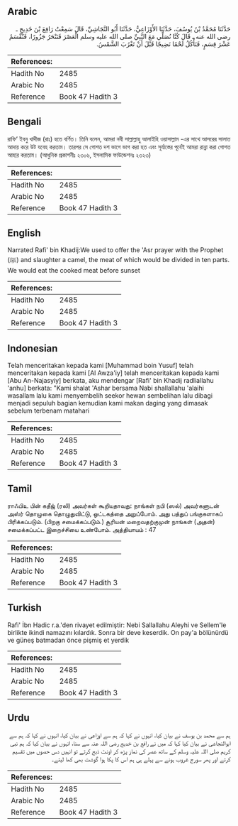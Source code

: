 ## Arabic

<div dir="rtl" lang="ar" style={{fontSize:'larger',backgroundColor:'#f8f9fa',padding:20}}>حَدَّثَنَا مُحَمَّدُ بْنُ يُوسُفَ، حَدَّثَنَا الأَوْزَاعِيُّ، حَدَّثَنَا أَبُو النَّجَاشِيِّ، قَالَ سَمِعْتُ رَافِعَ بْنَ خَدِيجٍ ـ رضى الله عنه ـ قَالَ كُنَّا نُصَلِّي مَعَ النَّبِيِّ صلى الله عليه وسلم الْعَصْرَ فَنَنْحَرُ جَزُورًا، فَتُقْسَمُ عَشْرَ قِسَمٍ، فَنَأْكُلُ لَحْمًا نَضِيجًا قَبْلَ أَنْ تَغْرُبَ الشَّمْسُ‏.‏</div><div style={{backgroundColor:'#f8f9fa',padding:20, marginBottom: 10}}><table>
        <thead>
          <tr>
            <th>References:</th>
            <th></th>
          </tr>
        </thead>
        <tbody><tr><td>Hadith No</td><td>2485</td></tr><tr><td>Arabic No</td><td>2485</td></tr><tr><td>Reference</td><td>Book 47 Hadith 3</td></tr></tbody></table></div>

## Bengali

<div dir="ltr" lang="bn" style={{fontSize:'larger',backgroundColor:'#f8f9fa',padding:20}}>রাফি‘ ইবনু খাদীজ (রাঃ) হতে বর্ণিত। তিনি বলেন, আমরা নবী সাল্লাল্লাহু আলাইহি ওয়াসাল্লাম -এর সাথে আসরের সালাত আদায় করে উট যবেহ করতাম। তারপর সে গোশত দশ ভাগে ভাগ করা হত এবং সূর্যাস্তের পূর্বেই আমরা রান্না করা গোশত আহার করতাম। (আধুনিক প্রকাশনীঃ ২৩০৬, ইসলামিক ফাউন্ডেশনঃ ২৩২৩)</div><div style={{backgroundColor:'#f8f9fa',padding:20, marginBottom: 10}}><table>
        <thead>
          <tr>
            <th>References:</th>
            <th></th>
          </tr>
        </thead>
        <tbody><tr><td>Hadith No</td><td>2485</td></tr><tr><td>Arabic No</td><td>2485</td></tr><tr><td>Reference</td><td>Book 47 Hadith 3</td></tr></tbody></table></div>

## English

<div dir="ltr" lang="en" style={{fontSize:'larger',backgroundColor:'#f8f9fa',padding:20}}>Narrated Rafi' bin Khadij:We used to offer the 'Asr prayer with the Prophet (ﷺ) and slaughter a camel, the meat of which would be divided in ten parts. We would eat the cooked meat before sunset</div><div style={{backgroundColor:'#f8f9fa',padding:20, marginBottom: 10}}><table>
        <thead>
          <tr>
            <th>References:</th>
            <th></th>
          </tr>
        </thead>
        <tbody><tr><td>Hadith No</td><td>2485</td></tr><tr><td>Arabic No</td><td>2485</td></tr><tr><td>Reference</td><td>Book 47 Hadith 3</td></tr></tbody></table></div>

## Indonesian

<div dir="ltr" lang="id" style={{fontSize:'larger',backgroundColor:'#f8f9fa',padding:20}}>Telah menceritakan kepada kami [Muhammad boin Yusuf] telah menceritakan kepada kami [Al Awza'iy] telah menceritakan kepada kami [Abu An-Najasyiy] berkata, aku mendengar [Rafi' bin Khadij radliallahu 'anhu] berkata: "Kami shalat 'Ashar bersama Nabi shallallahu 'alaihi wasallam lalu kami menyembelih seekor hewan sembelihan lalu dibagi menjadi sepuluh bagian kemudian kami makan daging yang dimasak sebelum terbenam matahari</div><div style={{backgroundColor:'#f8f9fa',padding:20, marginBottom: 10}}><table>
        <thead>
          <tr>
            <th>References:</th>
            <th></th>
          </tr>
        </thead>
        <tbody><tr><td>Hadith No</td><td>2485</td></tr><tr><td>Arabic No</td><td>2485</td></tr><tr><td>Reference</td><td>Book 47 Hadith 3</td></tr></tbody></table></div>

## Tamil

<div dir="ltr" lang="ta" style={{fontSize:'larger',backgroundColor:'#f8f9fa',padding:20}}>ராஃபிஉ பின் கதீஜ் (ரலி) அவர்கள் கூறியதாவது: நாங்கள் நபி (ஸல்) அவர்களுடன் அஸ்ர் தொழுகை தொழுதுவிட்டு, ஒட்டகத்தை அறுப்போம். அது பத்துப் பங்குகளாகப் பிரிக்கப்படும். (பிறகு சமைக்கப்படும்.) சூரியன் மறைவதற்குமுன் நாங்கள் (அதன்) சமைக்கப்பட்ட இறைச்சியை உண்போம். அத்தியாயம் : 47</div><div style={{backgroundColor:'#f8f9fa',padding:20, marginBottom: 10}}><table>
        <thead>
          <tr>
            <th>References:</th>
            <th></th>
          </tr>
        </thead>
        <tbody><tr><td>Hadith No</td><td>2485</td></tr><tr><td>Arabic No</td><td>2485</td></tr><tr><td>Reference</td><td>Book 47 Hadith 3</td></tr></tbody></table></div>

## Turkish

<div dir="ltr" lang="tr" style={{fontSize:'larger',backgroundColor:'#f8f9fa',padding:20}}>Rafi' İbn Hadic r.a.'den rivayet edilmiştir: Nebi Sallallahu Aleyhi ve Sellem'le birlikte ikindi namazını kılardık. Sonra bir deve keserdik. On pay'a bölünürdü ve güneş batmadan önce pişmiş et yerdik</div><div style={{backgroundColor:'#f8f9fa',padding:20, marginBottom: 10}}><table>
        <thead>
          <tr>
            <th>References:</th>
            <th></th>
          </tr>
        </thead>
        <tbody><tr><td>Hadith No</td><td>2485</td></tr><tr><td>Arabic No</td><td>2485</td></tr><tr><td>Reference</td><td>Book 47 Hadith 3</td></tr></tbody></table></div>

## Urdu

<div dir="rtl" lang="ur" style={{fontSize:'larger',backgroundColor:'#f8f9fa',padding:20}}>ہم سے محمد بن یوسف نے بیان کیا، انہوں نے کہا کہ ہم سے اوزاعی نے بیان کیا، انہوں نے کہا کہ ہم سے ابوالنجاشی نے بیان کیا کہا کہ میں نے رافع بن خدیج رضی اللہ عنہ سے سنا، انہوں نے بیان کیا کہ ہم نبی کریم صلی اللہ علیہ وسلم کے ساتھ عصر کی نماز پڑھ کر اونٹ ذبح کرتے تو انہیں دس حصوں میں تقسیم کرتے اور پھر سورج غروب ہونے سے پہلے ہی ہم اس کا پکا ہوا گوشت بھی کھا لیتے۔</div><div style={{backgroundColor:'#f8f9fa',padding:20, marginBottom: 10}}><table>
        <thead>
          <tr>
            <th>References:</th>
            <th></th>
          </tr>
        </thead>
        <tbody><tr><td>Hadith No</td><td>2485</td></tr><tr><td>Arabic No</td><td>2485</td></tr><tr><td>Reference</td><td>Book 47 Hadith 3</td></tr></tbody></table></div>
